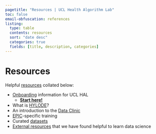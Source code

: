 ```yaml
---
pagetitle: "Resources | UCL Health Algorithm Lab"
toc: false
email-obfuscation: references
listing:
  type: table
  contents: resources
  sort: "date desc"
  categories: true
  fields: [title, description, categories]
---
```


# Resources
Helpful [resources](resources.html) collated below:

* [Onboarding](#category=onboarding) information for UCL HAL 
  * [**Start here!**](resources/onboarding/start.html)
* What is [HYLODE](#category=hylode)?
* An introduction to the [Data Clinic](#category=data_clinic)
* [EPIC](#category=epic)-specific training
* Curated [datasets](#category=datasets)
* [External resources](#category=external_resources) that we have found helpful to learn data science
